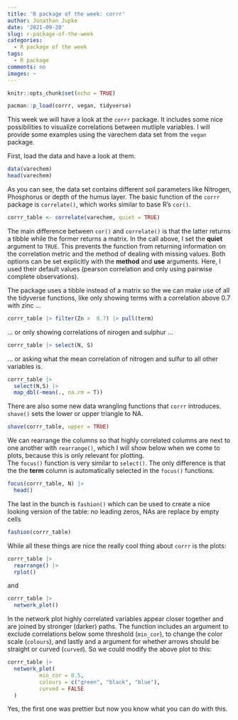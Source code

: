```yaml
---
title: 'R package of the week: corrr'
author: Jonathan Jupke
date: '2021-09-20'
slug: r-package-of-the-week
categories:
  - R package of the week
tags:
  - R package
comments: no
images: ~
---
```


```r
knitr::opts_chunk$set(echo = TRUE)
```

```r
pacman::p_load(corrr, vegan, tidyverse)
```

This week we will have a look at the `corrr` package. 
It includes some nice possibilities to visualize correlations between mutliple variables. 
I will provide some examples using the varechem data set from the `vegan` package. 

First, load the data and have a look at them. 
```r
data(varechem)
head(varechem) 
```
As you can see, the data set contains different soil parameters like Nitrogen, Phosphorus or depth of the humus layer. 
The basic function of the `corrr` package is `correlate()`, which works similar to base R's `cor()`. 

```r
corrr_table <- correlate(varechem, quiet = TRUE)
```

The main difference between `cor()` and `correlate()` is that the latter returns a tibble while the former returns a matrix. 
In the call above, I set the **quiet** argument to `TRUE`. 
This prevents the function from returning information on the correlation metric and the method of dealing with missing values. 
Both options can be set explicitly with the **method** and **use** arguments. 
Here, I used their default values (pearson correlation and only using pairwise complete observations).

The package uses a tibble instead of a matrix so the we can make use of all the tidyverse functions, like 
only showing terms with a correlation above 0.7 with zinc ... 
```r
corrr_table |> filter(Zn >  0.7) |> pull(term)
```
... or only showing correlations of nirogen and sulphur ... 
```r
corrr_table |> select(N, S)
```
... or asking what the mean correlation of nitrogen and sulfur to all other variables is. 
```r
corrr_table |> 
  select(N,S) |> 
  map_dbl(~mean(., na.rm = T))
```
There are also some new data wrangling functions that `corrr` introduces.
`shave()` sets the lower or upper triangle to NA. 
```r
shave(corrr_table, upper = TRUE)
```
We can rearrange the columns so that highly correlated columns are next to one another with `rearrange()`, which I will show below when we come to plots, because this is only relevant for plotting.  
The `focus()` function is very similar to `select()`. The only difference is that the the **term** column is automatically selected in the `focus()` functions. 
```r
focus(corrr_table, N) |> 
  head()
```

The last in the bunch is `fashion()` which can be used to create a nice looking version of the table: no leading zeros, NAs are replace by empty cells 
```r
fashion(corrr_table) 
```

While all these things are nice the really cool thing about `corrr` is the plots: 

```r
corrr_table |> 
  rearrange() |> 
  rplot()
```

and 

```r
corrr_table |> 
  network_plot()
```

In the network plot highly correlated variables appear closer together and are joined by stronger (darker) paths. 
The function includes an argument to exclude correlations below some threshold (`min_cor`), to change the color scale (`colours`), and lastly and a argument for whether arrows should be straight or curved (`curved`). 
So we could modify the above plot to this: 

```r
corrr_table |> 
  network_plot(
          min_cor = 0.5,
          colours = c("green", "black", "blue"),
          curved = FALSE
  )
```

Yes, the first one was prettier but now you know what you can do with this. 


